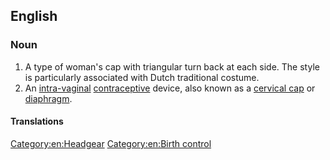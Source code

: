 ==English==

===Noun===
{{en-noun}}

# A type of woman's cap with triangular turn back at each side. The style is particularly associated with Dutch traditional costume.
# An [[intra-vaginal]] [[contraceptive]] device, also known as a [[cervical cap]] or [[diaphragm]].

====Translations====
{{trans-see|contraceptive device|cervical cap}}

[[Category:en:Headgear]]
[[Category:en:Birth control]]